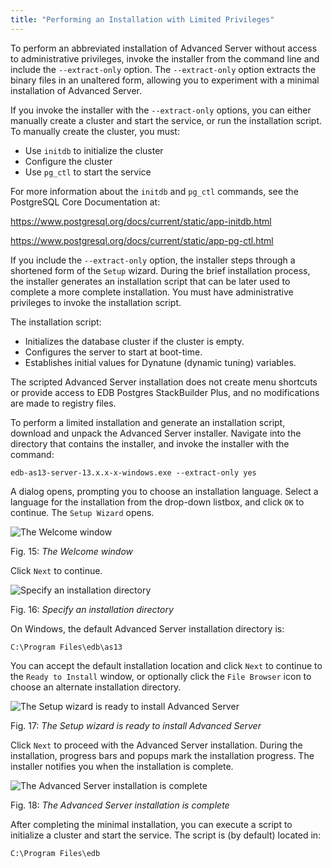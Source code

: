 ```yaml
---
title: "Performing an Installation with Limited Privileges"
---
```


<div id="performing_an_installation_with_limited_privileges" class="registered_link"></div>


To perform an abbreviated installation of Advanced Server without access to administrative privileges, invoke the installer from the command line and include the `--extract-only` option. The `--extract-only` option extracts the binary files in an unaltered form, allowing you to experiment with a minimal installation of Advanced Server.

If you invoke the installer with the `--extract-only` options, you can either manually create a cluster and start the service, or run the installation script. To manually create the cluster, you must:

-   Use `initdb` to initialize the cluster
-   Configure the cluster
-   Use `pg_ctl` to start the service

For more information about the `initdb` and `pg_ctl` commands, see the PostgreSQL Core Documentation at:

https://www.postgresql.org/docs/current/static/app-initdb.html

https://www.postgresql.org/docs/current/static/app-pg-ctl.html

If you include the `--extract-only` option, the installer steps through a shortened form of the `Setup` wizard. During the brief installation process, the installer generates an installation script that can be later used to complete a more complete installation. You must have administrative privileges to invoke the installation script.

The installation script:

-   Initializes the database cluster if the cluster is empty.
-   Configures the server to start at boot-time.
-   Establishes initial values for Dynatune (dynamic tuning) variables.

The scripted Advanced Server installation does not create menu shortcuts or provide access to EDB Postgres StackBuilder Plus, and no modifications are made to registry files.

To perform a limited installation and generate an installation script, download and unpack the Advanced Server installer. Navigate into the directory that contains the installer, and invoke the installer with the command:

``` text
edb-as13-server-13.x.x-x-windows.exe --extract-only yes
```

A dialog opens, prompting you to choose an installation language. Select a language for the installation from the drop-down listbox, and click `OK` to continue. The `Setup Wizard` opens.

![The Welcome window](../../images/advanced_server_installer_welcome.png)

Fig. 15: *The Welcome window*

Click `Next` to continue.

![Specify an installation directory](../../images/installation_directory.png)

Fig. 16: *Specify an installation directory*

On Windows, the default Advanced Server installation directory is:

``` text
C:\Program Files\edb\as13
```
You can accept the default installation location and click `Next` to continue to the `Ready to Install` window, or optionally click the `File Browser` icon to choose an alternate installation directory.

![The Setup wizard is ready to install Advanced Server](../../images/ready_to_install.png)

Fig. 17: *The Setup wizard is ready to install Advanced Server*

Click `Next` to proceed with the Advanced Server installation. During the installation, progress bars and popups mark the installation progress. The installer notifies you when the installation is complete.

![The Advanced Server installation is complete](../../images/advanced_server_installation_completion.png)

Fig. 18: *The Advanced Server installation is complete*

After completing the minimal installation, you can execute a script to initialize a cluster and start the service. The script is (by default) located in:

``` text
C:\Program Files\edb
```
